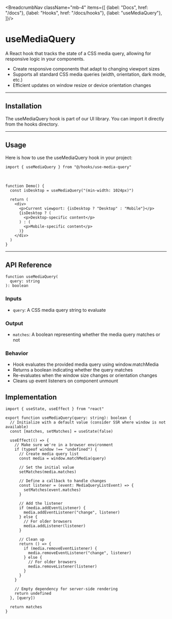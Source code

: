 
<BreadcrumbNav className="mb-4" items={[
  {label: "Docs", href: "/docs"},
  {label: "Hooks", href: "/docs/hooks"},
  {label: "useMediaQuery"},
]}/>

<PreviewUseMediaQuery/>

# useMediaQuery

A React hook that tracks the state of a CSS media query, allowing for responsive logic in your components.

- Create responsive components that adapt to changing viewport sizes
- Supports all standard CSS media queries (width, orientation, dark mode, etc.)
- Efficient updates on window resize or device orientation changes

---

## Installation

The useMediaQuery hook is part of our UI library. You can import it directly from the hooks directory.

<UseMediaQueryInstallation/>

---

## Usage

Here is how to use the useMediaQuery hook in your project:

```tsx
import { useMediaQuery } from "@/hooks/use-media-query"
```

<br/>

```tsx
function Demo() {
  const isDesktop = useMediaQuery("(min-width: 1024px)")
  
  return (
    <div>
      <p>Current viewport: {isDesktop ? "Desktop" : "Mobile"}</p>
      {isDesktop ? (
        <p>Desktop-specific content</p>
      ) : (
        <p>Mobile-specific content</p>
      )}
    </div>
  )
}
```

---

## API Reference

```tsx
function useMediaQuery(
  query: string
): boolean
```

### Inputs

- `query`: A CSS media query string to evaluate

### Output

- `matches`: A boolean representing whether the media query matches or not

### Behavior

- Hook evaluates the provided media query using window.matchMedia
- Returns a boolean indicating whether the query matches
- Re-evaluates when the window size changes or orientation changes
- Cleans up event listeners on component unmount

## Implementation

```tsx
import { useState, useEffect } from "react"

export function useMediaQuery(query: string): boolean {
  // Initialize with a default value (consider SSR where window is not available)
  const [matches, setMatches] = useState(false)
  
  useEffect(() => {
    // Make sure we're in a browser environment
    if (typeof window !== "undefined") {
      // Create media query list
      const media = window.matchMedia(query)
      
      // Set the initial value
      setMatches(media.matches)
      
      // Define a callback to handle changes
      const listener = (event: MediaQueryListEvent) => {
        setMatches(event.matches)
      }
      
      // Add the listener
      if (media.addEventListener) {
        media.addEventListener("change", listener)
      } else {
        // For older browsers
        media.addListener(listener)
      }
      
      // Clean up
      return () => {
        if (media.removeEventListener) {
          media.removeEventListener("change", listener)
        } else {
          // For older browsers
          media.removeListener(listener)
        }
      }
    }
    
    // Empty dependency for server-side rendering
    return undefined
  }, [query])
  
  return matches
} 